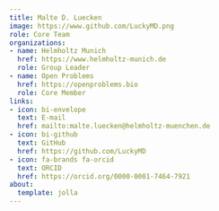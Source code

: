 ```yaml
---
title: Malte D. Luecken
image: https://www.github.com/LuckyMD.png
role: Core Team
organizations:
- name: Helmholtz Munich
  href: https://www.helmholtz-munich.de
  role: Group Leader
- name: Open Problems
  href: https://openproblems.bio
  role: Core Member
links:
- icon: bi-envelope
  text: E-mail
  href: mailto:malte.luecken@helmholtz-muenchen.de
- icon: bi-github
  text: GitHub
  href: https://github.com/LuckyMD
- icon: fa-brands fa-orcid
  text: ORCID
  href: https://orcid.org/0000-0001-7464-7921
about:
  template: jolla
---
```


